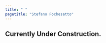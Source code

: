 ```yaml
---
title: " "
pagetitle: "Stefano Fochesatto"
---
```


<link rel="stylesheet" href="styles.css" type="text/css">
<link rel="stylesheet" href="academicicons/css/academicons.min.css"/>


## Currently Under Construction. 
